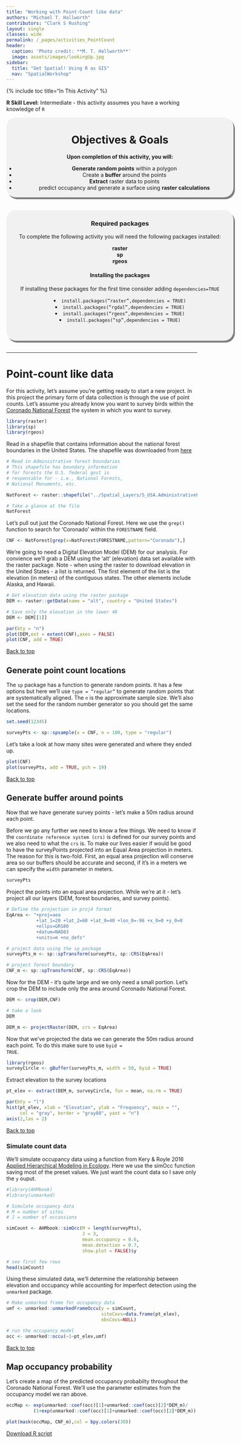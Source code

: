 ```yaml
---
title: "Working with Point-Count like data"
authors: "Michael T. Hallworth"
contributors: "Clark S Rushing"
layout: single
classes: wide
permalink: /_pages/activities_PointCount
header:
  caption: 'Photo credit: **M. T. Hallworth**'
  image: assets/images/lookingUp.jpg
sidebar:
  title: "Get Spatial! Using R as GIS"
  nav: "SpatialWorkshop"
---
```

<a name="TOP"></a>
{% include toc title="In This Activity" %}

**R Skill Level:** Intermediate - this activity assumes you have a working knowledge of `R` 


<div style="background-color:rgba(0, 0, 0, 0.0470588); border-radius: 25px; text-align:center; vertical-align: middle; padding:3px 0; width: 600px; margin: auto; box-shadow: 4px 5px gray;">

<h1>Objectives & Goals</h1>      
<b>Upon completion of this activity, you will:</b>
<ul>
<li> <strong>Generate random points</strong> within a polygon </li>
<li> Create a <strong>buffer</strong> around the points</li>
<li> <strong>Extract</strong> raster data to points </li>
<li> predict occupancy and generate a surface using <strong>raster calculations</strong></li>
</ul>
</div>

<br>
<br>
<a name="install.packages"></a>
<div style="background-color:rgba(0, 1, 1, 0.0470588); border-radius: 25px; text-align:center; vertical-align: middle; padding:2px 0; width: 600px; margin: auto; box-shadow: 4px 5px gray;">

<h3> Required packages</h3> 
To complete the following activity you will need the following packages installed:

<strong>raster</strong>                  
<strong>sp</strong>        
<strong>rgeos</strong>            
  
<h4>Installing the packages</h4>     
If installing these packages for the first time consider adding <code>dependencies=TRUE</code>        

<li><code>install.packages("raster",dependencies = TRUE)</code></li>
<li><code>install.packages("rgdal",dependencies = TRUE)</code></li>
<li><code>install.packages("rgeos",dependencies = TRUE)</code></li>
<li><code>install.packages("sp",dependencies = TRUE)</code></li>
<br> 
</div>
        
<br>
<hr> 

# Point-count like data
For this activity, let's assume you're getting ready to start a new project. In this project the primary form of data collection is through the use of point counts. Let's assume you already know you want to survey birds within the <a href="https://www.fs.usda.gov/main/coronado/home" target="_blank">Coronado National Forest</a> the system in which you want to survey. 

```r
library(raster)
library(sp)
library(rgeos)
```

Read in a shapefile that contains information about the national forest boundaries in the United States. The shapefile was downloaded from <a href ="https://data.fs.usda.gov/geodata/edw/datasets.php?dsetCategory=boundaries" target="_blank"> here </a>

```r
# Read in Administrative forest boundaries 
# This shapefile has boundary information
# for forests the U.S. federal govt is
# responsible for - i.e., National Forests,
# National Monuments, etc. 

NatForest <- raster::shapefile("../Spatial_Layers/S_USA.AdministrativeForest.shp")

# Take a glance at the file
NatForest
```

Let's pull out just the Coronado National Forest. Here we use the <code>grep()</code> function to search for 'Coronado' within the <code>FORESTNAME</code> field. 
```r
CNF <- NatForest[grep(x=NatForest$FORESTNAME,pattern="Coronado"),]
```

We're going to need a Digital Elevation Model (DEM) for our analysis. For convience we'll grab a DEM using the 'alt' (elevation) data set available with the raster package. Note - when using the raster to download elevation in the United States - a list is returned. The first element of the list is the elevation (in meters) of the contiguous states. The other elements include Alaska, and Hawaii.
```r
# Get elevation data using the raster package
DEM <- raster::getData(name = "alt", country = "United States")

# Save only the elevation in the lower 48
DEM <- DEM[[1]]
```

```r
par(bty = "n")
plot(DEM,ext = extent(CNF),axes = FALSE)
plot(CNF, add = TRUE)
```

<a href="#TOP">Back to top</a>

## Generate point count locations
The <code>sp</code> package has a function to generate random points. It has a few options but here we'll use <code>type = "regular"</code> to generate random points that are systematically aligned. The <code>n</code> is the approximate sample size. We'll also set the seed for the random number generator so you should get the same locations. 

```r
set.seed(12345)

surveyPts <- sp::spsample(x = CNF, n = 100, type = "regular")
```

Let's take a look at how many sites were generated and where they ended up. 
```r
plot(CNF)
plot(surveyPts, add = TRUE, pch = 19)
```

<a href="#TOP">Back to top</a>

## Generate buffer around points
Now that we have generate survey points - let's make a 50m radius around each point.

Before we go any further we need to know a few things. We need to know if the <code>coordinate reference system (crs)</code> is defined for our survey points and we also need to what the <code>crs</code> is. To make our lives easier if would be good to have the surveyPoints projected into an Equal Area projection in meters. The reason for this is two-fold. First, an equal area projection will conserve area so our buffers should be accurate and second, if it's in a meters we can specify the <code>width</code> parameter in meters. 

```r
surveyPts
```

Project the points into an equal area projection. While we're at it - let's project all our layers (DEM, forest boundaries, and survey points).
```r
# Define the projection in proj4 format
EqArea <- "+proj=aea 
           +lat_1=20 +lat_2=60 +lat_0=40 +lon_0=-96 +x_0=0 +y_0=0 
           +ellps=GRS80 
           +datum=NAD83 
           +units=m +no_defs"

# project data using the sp package
surveyPts_m <- sp::spTransform(surveyPts, sp::CRS(EqArea))

# project forest boundary
CNF_m <- sp::spTransform(CNF, sp::CRS(EqArea))
```

Now for the DEM - it's quite large and we only need a small portion. Let's crop the DEM to include only the area around Coronado National Forest.

```r
DEM <- crop(DEM,CNF)

# take a look
DEM
```

```r
DEM_m <- projectRaster(DEM, crs = EqArea)
```

Now that we've projected the data we can generate the 50m radius around each point. To do this make sure to use <code>byid = TRUE</code>.
```r
library(rgeos)
surveyCircle <- gBuffer(surveyPts_m, width = 50, byid = TRUE)
```

Extract elevation to the survey locations
```r
pt_elev <- extract(DEM_m, surveyCircle, fun = mean, na.rm = TRUE)
```

```r
par(bty = "l")
hist(pt_elev, xlab = "Elevation", ylab = "Frequency", main = "",
     col = "gray", border = "gray88", yaxt = "n")
axis(2,las = 2)
```

<a href="#TOP">Back to top</a>

### Simulate count data 
We'll simulate occupancy data using a function from Kery & Royle 2016 <a href = "https://www.mbr-pwrc.usgs.gov/pubanalysis/keryroylebook/" target="_blank">Applied Hierarchical Modeling in Ecology</a>. Here we use the simOcc function saving most of the preset values. We just want the count data so I save only the <code>y</code> ouput. 
```r
#library(AHMbook)
#library(unmarked)

# Simulate occupancy data
# M = number of sites 
# J = number of occassions

simCount <- AHMbook::simOcc(M = length(surveyPts), 
                            J = 3, 
                            mean.occupancy = 0.6, 
                            mean.detection = 0.7,
                            show.plot = FALSE)$y

# see first few rows
head(simCount)
```

Using these simulated data, we'll determine the relationship between elevation and occupancy while accounting for imperfect detection using the <code>unmarked</code> package. 
```r
# Make unmarked frame for occupancy data
umf <- unmarked::unmarkedFrameOccu(y = simCount, 
                                   siteCovs=data.frame(pt_elev), 
                                   obsCovs=NULL)

# run the occupancy model
occ <- unmarked::occu(~1~pt_elev,umf)
```

<a href="#TOP">Back to top</a>

## Map occupancy probability 

Let's create a map of the predicted occupancy probabilty throughout the Coronado National Forest. We'll use the parameter estimates from the occupancy model we ran above. 

```r
occMap <- exp(unmarked::coef(occ)[1]+unmarked::coef(occ)[2]*DEM_m)/
          (1+exp(unmarked::coef(occ)[1]+unmarked::coef(occ)[2]*DEM_m))

plot(mask(occMap, CNF_m),col = bpy.colors(30))
```

<a href="https://raw.githubusercontent.com/mhallwor/mhallwor.github.io/develop/Rscripts/activities_PointCount.R" target="_blank" class="btn btn--info">Download R script</a>